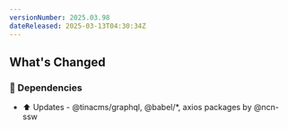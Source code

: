 ```yaml
---
versionNumber: 2025.03.98
dateReleased: 2025-03-13T04:30:34Z
---
```


## What's Changed
### 👒 Dependencies
* ⬆️ Updates - @tinacms/graphql, @babel/*, axios packages by @ncn-ssw
